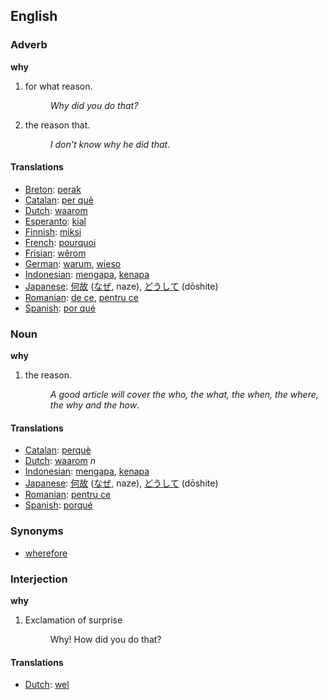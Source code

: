 ==English==
===Adverb===

'''why'''

#for what reason.
#:''Why did you do that?''
#the reason that.
#:''I don't know why he did that''.

==== Translations ====
*[[Breton]]: [[perak]]
*[[Catalan]]: [[per què]]
*[[Dutch]]: [[waarom]]
*[[Esperanto]]: [[kial]]
*[[Finnish]]: [[miksi]]
*[[French]]: [[pourquoi]]
*[[Frisian]]: [[wêrom]]
*[[German]]: [[warum]], [[wieso]]
*[[Indonesian]]: [[mengapa]], [[kenapa]]
*[[Japanese]]: [[何故]] ([[なぜ]], naze), [[どうして]] (dōshite)
*[[Romanian]]: [[de ce]], [[pentru ce]]
*[[Spanish]]: [[por qué]]

===Noun===

'''why'''

#the reason.
#:''A good article will cover the who, the what, the when, the where, the why and the how''.

==== Translations ====
*[[Catalan]]: [[perquè]]
*[[Dutch]]: [[waarom]] ''n''
*[[Indonesian]]: [[mengapa]], [[kenapa]]
*[[Japanese]]: [[何故]] ([[なぜ]], naze), [[どうして]] (dōshite)
*[[Romanian]]: [[pentru ce]] 
*[[Spanish]]: [[porqué]]

===Synonyms===
*[[wherefore]]

===Interjection===

'''why'''

#Exclamation of surprise
#:Why! How did you do that?

==== Translations ====
*[[Dutch]]: [[wel]]